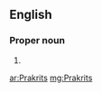 ==English==

===Proper noun===
{{head|en|plural}}

# {{plural of|Prakrit|lang=en}}

[[ar:Prakrits]]
[[mg:Prakrits]]